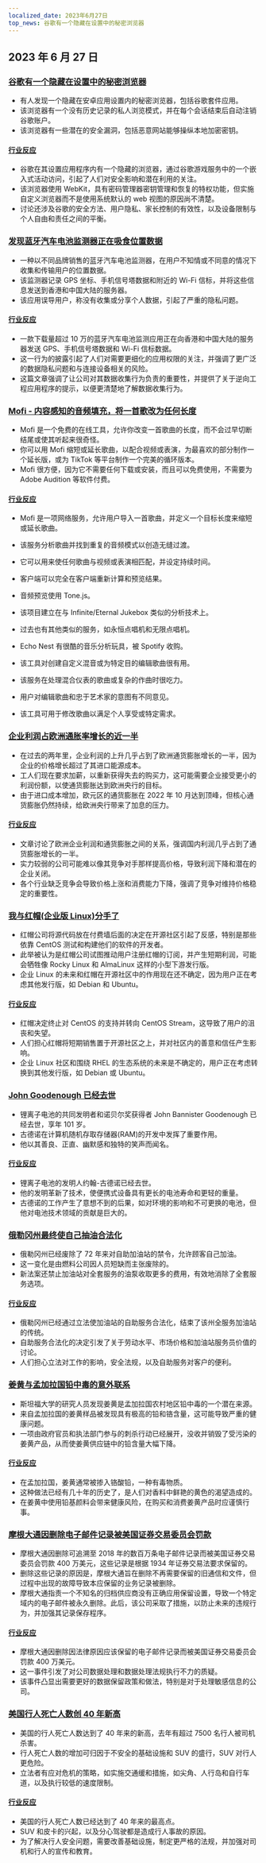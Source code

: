 ```yaml
---
localized_date: 2023年6月27日
top_news: 谷歌有一个隐藏在设置中的秘密浏览器
---
```




<CallToAction />

<Steps>

## 2023 年 6 月 27 日

### [谷歌有一个隐藏在设置中的秘密浏览器](https://matan-h.com/google-has-a-secret-browser-hidden-inside-the-settings/)

- 有人发现一个隐藏在安卓应用设置内的秘密浏览器，包括谷歌套件应用。
- 该浏览器有一个没有历史记录的私人浏览模式，并在每个会话结束后自动注销谷歌账户。
- 该浏览器有一些潜在的安全漏洞，包括恶意网站能够操纵本地加密密钥。

#### [行业反应](http://news.ycombinator.com/item?id=36478206)

- 谷歌在其设置应用程序内有一个隐藏的浏览器，通过谷歌游戏服务中的一个嵌入式活动访问，引起了人们对安全影响和潜在利用的关注。
- 该浏览器使用 WebKit，具有密码管理器密钥管理和恢复的特权功能，但实施自定义浏览器而不是使用系统默认的 web 视图的原因尚不清楚。
- 讨论还涉及谷歌的安全方法、用户隐私、家长控制的有效性，以及设备限制与个人自由和责任之间的平衡。

### [发现蓝牙汽车电池监测器正在吸食位置数据](https://doubleagent.net/2023/05/21/a-car-battery-monitor-tracking-your-location)

- 一种以不同品牌销售的蓝牙汽车电池监测器，在用户不知情或不同意的情况下收集和传输用户的位置数据。
- 该监测器记录 GPS 坐标、手机信号塔数据和附近的 Wi-Fi 信标，并将这些信息发送到香港和中国大陆的服务器。
- 该应用误导用户，称没有收集或分享个人数据，引起了严重的隐私问题。

#### [行业反应](http://news.ycombinator.com/item?id=36485597)

- 一款下载量超过 10 万的蓝牙汽车电池监测应用正在向香港和中国大陆的服务器发送 GPS、手机信号塔数据和 Wi-Fi 信标数据。
- 这一行为的披露引起了人们对需要更细化的应用权限的关注，并强调了更广泛的数据隐私问题和与连接设备相关的风险。
- 这篇文章强调了让公司对其数据收集行为负责的重要性，并提供了关于逆向工程应用程序的提示，以便更清楚地了解数据收集行为。

### [Mofi - 内容感知的音频填充，将一首歌改为任何长度](https://mofi.loud.red/)

- Mofi 是一个免费的在线工具，允许你改变一首歌曲的长度，而不会过早切断结尾或使其听起来很奇怪。
- 你可以用 Mofi 缩短或延长歌曲，以配合视频或表演，为最喜欢的部分制作一个延长版，或为 TikTok 等平台制作一个完美的循环版本。
- Mofi 很方便，因为它不需要任何下载或安装，而且可以免费使用，不需要为 Adobe Audition 等软件付费。

#### [行业反应](http://news.ycombinator.com/item?id=36480687)

- Mofi 是一项网络服务，允许用户导入一首歌曲，并定义一个目标长度来缩短或延长歌曲。
- 该服务分析歌曲并找到重复的音频模式以创造无缝过渡。
- 它可以用来使任何歌曲与视频或表演相匹配，并设定持续时间。

- 客户端可以完全在客户端重新计算和预览结果。
- 音频预览使用 Tone.js。
- 该项目建立在与 Infinite/Eternal Jukebox 类似的分析技术上。

- 过去也有其他类似的服务，如永恒点唱机和无限点唱机。
- Echo Nest 有很酷的音乐分析玩具，被 Spotify 收购。
- 该工具对创建自定义混音或为特定目的编辑歌曲很有用。

- 该服务在处理混合仪表的歌曲或复杂的作曲时很吃力。
- 用户对编辑歌曲和忠于艺术家的意图有不同意见。
- 该工具可用于修改歌曲以满足个人享受或特定需求。

### [企业利润占欧洲通胀率增长的近一半](https://www.imf.org/en/Blogs/Articles/2023/06/26/europes-inflation-outlook-depends-on-how-corporate-profits-absorb-wage-gains)

- 在过去的两年里，企业利润的上升几乎占到了欧洲通货膨胀增长的一半，因为企业的价格增长超过了其进口能源成本。
- 工人们现在要求加薪，以重新获得失去的购买力，这可能需要企业接受更小的利润份额，以使通货膨胀达到欧洲央行的目标。
- 由于进口成本增加，欧元区的通货膨胀在 2022 年 10 月达到顶峰，但核心通货膨胀仍然持续，给欧洲央行带来了加息的压力。

#### [行业反应](http://news.ycombinator.com/item?id=36483276)

- 文章讨论了欧洲企业利润和通货膨胀之间的关系，强调国内利润几乎占到了通货膨胀增长的一半。
- 实力较弱的公司可能难以像其竞争对手那样提高价格，导致利润下降和潜在的企业关闭。
- 各个行业缺乏竞争会导致价格上涨和消费能力下降，强调了竞争对维持价格稳定的重要性。

### [我与红帽(企业版 Linux)分手了](https://www.jeffgeerling.com/blog/2023/im-done-red-hat-enterprise-linux)

- 红帽公司将源代码放在付费墙后面的决定在开源社区引起了反感，特别是那些依靠 CentOS 测试和构建他们的软件的开发者。
- 此举被认为是红帽公司试图推动用户注册红帽的订阅，并产生短期利润，可能会牺牲像 Rocky Linux 和 AlmaLinux 这样的小型下游发行版。
- 企业 Linux 的未来和红帽在开源社区中的作用现在还不确定，因为用户正在考虑其他发行版，如 Debian 和 Ubuntu。

#### [行业反应](http://news.ycombinator.com/item?id=36479882)

- 红帽决定终止对 CentOS 的支持并转向 CentOS Stream，这导致了用户的沮丧和失望。
- 人们担心红帽将短期销售置于开源社区之上，并对社区内的善意和信任产生影响。
- 企业 Linux 社区和围绕 RHEL 的生态系统的未来是不确定的，用户正在考虑转换到其他发行版，如 Debian 或 Ubuntu。

### [John Goodenough 已经去世](https://www.thehindubusinessline.com/news/goodenough-nobel-laureate-who-gave-the-world-li-ion-batteries-passes-away/article67010369.ece)

- 锂离子电池的共同发明者和诺贝尔奖获得者 John Bannister Goodenough 已经去世，享年 101 岁。
- 古德诺在计算机随机存取存储器(RAM)的开发中发挥了重要作用。
- 他以其善良、正直、幽默感和独特的笑声而闻名。

#### [行业反应](http://news.ycombinator.com/item?id=36475949)

- 锂离子电池的发明人约翰-古德诺已经去世。
- 他的发明革新了技术，使便携式设备具有更长的电池寿命和更轻的重量。
- 古德诺的工作产生了意想不到的后果，如对环境的影响和不可更换的电池，但他对电池技术领域的贡献是巨大的。

### [俄勒冈州最终使自己抽油合法化](https://www.thedrive.com/news/oregon-finally-legalizes-pumping-your-own-gas-after-72-years)

- 俄勒冈州已经废除了 72 年来对自助加油站的禁令，允许顾客自己加油。
- 这一变化是由燃料公司因人员短缺而主张废除的。
- 新法案还禁止加油站对全套服务的油泵收取更多的费用，有效地消除了全套服务选项。

#### [行业反应](http://news.ycombinator.com/item?id=36479974)

- 俄勒冈州已经通过立法使加油站的自助服务合法化，结束了该州全服务加油站的传统。
- 自助服务合法化的决定引发了关于劳动水平、市场价格和加油站服务员价值的讨论。
- 人们担心立法对工作的影响，安全法规，以及自助服务对客户的便利。

### [姜黄与孟加拉国铅中毒的意外联系](https://stanmed.stanford.edu/turmeric-lead-risk-detect/)

- 斯坦福大学的研究人员发现姜黄是孟加拉国农村地区铅中毒的一个潜在来源。
- 来自孟加拉国的姜黄样品被发现具有极高的铅和铬含量，这可能导致严重的健康问题。
- 一项由政府官员和执法部门参与的刺杀行动已经展开，没收并销毁了受污染的姜黄产品，从而使姜黄供应链中的铅含量大幅下降。

#### [行业反应](http://news.ycombinator.com/item?id=36481693)

- 在孟加拉国，姜黄通常被掺入铬酸铅，一种有毒物质。
- 这种做法已经有几十年的历史了，是人们对香料中鲜艳的黄色的渴望造成的。
- 在姜黄中使用铅基颜料会带来健康风险，在购买和消费姜黄产品时应谨慎行事。

### [摩根大通因删除电子邮件记录被美国证券交易委员会罚款](https://www.theregister.com/2023/06/26/jp_morgan_fined_for_deleting/)

- 摩根大通因删除可追溯至 2018 年的数百万条电子邮件记录而被美国证券交易委员会罚款 400 万美元，这些记录是根据 1934 年证券交易法要求保留的。
- 删除这些记录的原因是，摩根大通旨在删除不再需要保留的旧通信和文件，但过程中出现的故障导致本应保留的业务记录被删除。
- 摩根大通指责一个不知名的归档供应商没有正确应用保留设置，导致一个特定域内的电子邮件被永久删除。此后，该公司采取了措施，以防止未来的违规行为，并加强其记录保存程序。

#### [行业反应](http://news.ycombinator.com/item?id=36477936)

- 摩根大通因删除因法律原因应该保留的电子邮件记录而被美国证券交易委员会罚款 400 万美元。
- 这一事件引发了对公司数据处理和数据处理法规执行不力的质疑。
- 该事件凸显出需要更好的数据保留政策和做法，特别是对于处理敏感信息的公司。

### [美国行人死亡人数创 40 年新高](https://text.npr.org/1184034017)

- 美国的行人死亡人数达到了 40 年来的新高，去年有超过 7500 名行人被司机杀害。
- 行人死亡人数的增加可归因于不安全的基础设施和 SUV 的盛行，SUV 对行人更危险。
- 立法者有应对危机的策略，如实施交通缓和措施，如尖角、人行岛和自行车道，以及执行较低的速度限制。

#### [行业反应](http://news.ycombinator.com/item?id=36480122)

- 美国的行人死亡人数已经达到了 40 年来的最高点。
- SUV 和皮卡的兴起，以及分心驾驶都是造成行人事故的原因。
- 为了解决行人安全问题，需要改善基础设施，制定更严格的法规，并加强对司机和行人的宣传和教育。

</Steps>
